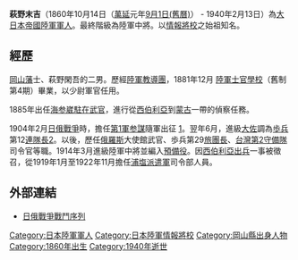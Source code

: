{{japanese|japanese=萩野 末吉|kana=はぎの すえきち|romaji=hagino suekichi}}

'''萩野末吉'''（1860年10月14日（[[萬延|萬延]]元年[[九月初一|9月1日(舊曆)]]） - 1940年2月13日）為[[大日本帝國陸軍|大日本帝國陸軍]][[軍人|軍人]]。最終階級為陸軍中將。以[[情報將校|情報將校]]之始祖知名。

==經歷==
[[岡山藩|岡山藩]]士、萩野閑吾的二男。歷經[[陸軍教導團_(日軍)|陸軍教導團]]，1881年12月 [[日本陸军士官學校|陸軍士官學校]]（舊制第4期）畢業，以少尉軍官任用。

1885年出任[[符拉迪沃斯托克|海参崴]][[武官|駐在武官]]，進行從[[西伯利亞|西伯利亞]]到[[蒙古|蒙古]]一帶的偵察任務。

1904年2月[[日俄戰爭|日俄戰爭]]時，擔任[[第1軍_(日本軍)|第1軍]][[参謀|参謀]]隨軍出征 [https://web.archive.org/web/20111102080441/http://imperialarmy.hp.infoseek.co.jp/unit/list11/nichiro01a.html]。翌年6月，進級[[大佐|大佐]]調為[[歩兵|歩兵]]第12[[連隊長|連隊長]][https://web.archive.org/web/20090203133442/http://homepage1.nifty.com/kitabatake/rikukaigun-nithiro2.html]。以後，歷任[[俄羅斯|俄羅斯]]大使館武官、歩兵第29[[旅團長|旅團長]]、[[台灣第2守備隊|台灣第2守備隊]]司令官等職。1914年3月進級陸軍中將並編入[[預備役|預備役]]。因[[西伯利亞出兵|西伯利亞出兵]]一事被徵召，從1919年1月至1922年11月擔任[[浦塩派遣軍|浦塩派遣軍]]司令部人員。

== 外部連結 ==
*[https://web.archive.org/web/20071021093836/http://homepage1.nifty.com/kitabatake/rikukaigun-nithiro.html 日俄戰爭戰鬥序列]

[[Category:日本陸軍軍人|Category:日本陸軍軍人]]
[[Category:日本陸軍情報將校|Category:日本陸軍情報將校]]
[[Category:岡山縣出身人物|Category:岡山縣出身人物]]
[[Category:1860年出生|Category:1860年出生]]
[[Category:1940年逝世|Category:1940年逝世]]